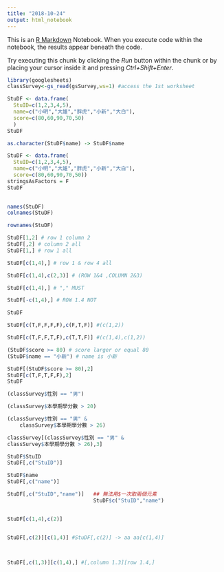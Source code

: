 ```yaml
---
title: "2018-10-24"
output: html_notebook
---
```


This is an [R Markdown](http://rmarkdown.rstudio.com) Notebook. When you execute code within the notebook, the results appear beneath the code. 

Try executing this chunk by clicking the *Run* button within the chunk or by placing your cursor inside it and pressing *Ctrl+Shift+Enter*. 

```r
library(googlesheets)
classSurvey<-gs_read(gsSurvey,ws=1) #access the 1st worksheet
```

```r
StuDF <- data.frame(
  StuID=c(1,2,3,4,5),
  name=c("小明","大雄","胖虎","小新","大白"),
  score=c(80,60,90,70,50)
  )
StuDF 
```

```r
as.character(StuDF$name) -> StuDF$name
```

```r
StuDF <- data.frame(
  StuID=c(1,2,3,4,5),
  name=c("小明","大雄","胖虎","小新","大白"),
  score=c(80,60,90,70,50))
stringsAsFactors = F
StuDF
  
```

```r
names(StuDF) 
colnames(StuDF)
```

```r
rownames(StuDF)
```
```r
StuDF[1,2] # row 1 column 2
StuDF[,2] # column 2 all
StuDF[1,] # row 1 all

```

```r
StuDF[c(1,4),] # row 1 & row 4 all

```

```r
StuDF[c(1,4),c(2,3)] # (ROW 1&4 ,COLUMN 2&3)
```

```r
StuDF[c(1,4),] # "," MUST

```

```r
StuDF[-c(1,4),] # ROW 1.4 NOT 
```

```r
StuDF
```

```r
StuDF[c(T,F,F,F,F),c(F,T,F)] #(c(1,2))

```

```r
StuDF[c(T,F,F,T,F),c(T,T,F)] #(c(1,4),c(1,2))

```

```r
(StuDF$score >= 80) # score larger or equal 80
(StuDF$name == "小新") # name is 小新
```

```r
StuDF[(StuDF$score >= 80),2]
StuDF[c(T,F,T,F,F),2]
StuDF
```

```r
(classSurvey$性別 == "男")


```

```r
(classSurvey$本學期學分數 > 20)


```

```r
(classSurvey$性別 == "男" & 
    classSurvey$本學期學分數 > 26)
```

```r
classSurvey[(classSurvey$性別 == "男" &
classSurvey$本學期學分數 > 26),3]

```


```r
StuDF$StuID
StuDF[,c("StuID")]

```

```r
StuDF$name
StuDF[,c("name")]
```

```r
StuDF[,c("StuID","name")]   ## 無法用$一次取兩個元素
                            StuDF$c("StuID","name")



```

```r
StuDF[c(1,4),c(2)]



```

```r
StuDF[,c(2)][c(1,4)] #StuDF[,c(2)] -> aa aa[c(1,4)]
 
                       
```
```r
StuDF[,c(1,3)][c(1,4),] #[,column 1.3][row 1.4,]
```

